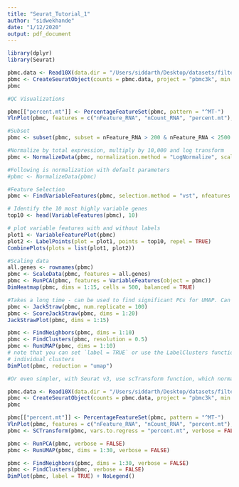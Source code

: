 ```yaml
---
title: "Seurat_Tutorial_1"
author: "sidwekhande"
date: "1/12/2020"
output: pdf_document
---
```


```r
library(dplyr)
library(Seurat)

pbmc.data <- Read10X(data.dir = "/Users/siddarth/Desktop/datasets/filtered_gene_bc_matrices/hg19/")
pbmc <- CreateSeuratObject(counts = pbmc.data, project = "pbmc3k", min.cells = 3, min.features = 200)
pbmc
```

```r
#QC Visualizations 

pbmc[["percent.mt"]] <- PercentageFeatureSet(pbmc, pattern = "^MT-")
VlnPlot(pbmc, features = c("nFeature_RNA", "nCount_RNA", "percent.mt"), ncol = 3)
```


```r
#Subset
pbmc <- subset(pbmc, subset = nFeature_RNA > 200 & nFeature_RNA < 2500 & percent.mt < 5)

#Normalize by total expression, multiply by 10,000 and log transform
pbmc <- NormalizeData(pbmc, normalization.method = "LogNormalize", scale.factor = 10000)

#Following is normalization with default parameters
#pbmc <- NormalizeData(pbmc)

```

```r
#Feature Selection
pbmc <- FindVariableFeatures(pbmc, selection.method = "vst", nfeatures = 2000)

# Identify the 10 most highly variable genes
top10 <- head(VariableFeatures(pbmc), 10)

# plot variable features with and without labels
plot1 <- VariableFeaturePlot(pbmc)
plot2 <- LabelPoints(plot = plot1, points = top10, repel = TRUE)
CombinePlots(plots = list(plot1, plot2))

```

```r
#Scaling data
all.genes <- rownames(pbmc)
pbmc <- ScaleData(pbmc, features = all.genes)
pbmc <- RunPCA(pbmc, features = VariableFeatures(object = pbmc))
DimHeatmap(pbmc, dims = 1:15, cells = 500, balanced = TRUE)
```

```r
#Takes a long time - can be used to find significant PCs for UMAP. Can be sort of determined from heatmap
pbmc <- JackStraw(pbmc, num.replicate = 100)
pbmc <- ScoreJackStraw(pbmc, dims = 1:20)
JackStrawPlot(pbmc, dims = 1:15)

```

```r
pbmc <- FindNeighbors(pbmc, dims = 1:10)
pbmc <- FindClusters(pbmc, resolution = 0.5)
pbmc <- RunUMAP(pbmc, dims = 1:10)
# note that you can set `label = TRUE` or use the LabelClusters function to help label
# individual clusters
DimPlot(pbmc, reduction = "umap")

```

```r
#Or even simpler, with Seurat v3, use scTransform function, which normalizes, scales (shifts) and feature selects the top 3000 while accounting for unwanted sources of variation. 

pbmc.data <- Read10X(data.dir = "/Users/siddarth/Desktop/datasets/filtered_gene_bc_matrices/hg19/")
pbmc <- CreateSeuratObject(counts = pbmc.data, project = "pbmc3k", min.cells = 3, min.features = 200)
pbmc

pbmc[["percent.mt"]] <- PercentageFeatureSet(pbmc, pattern = "^MT-")
VlnPlot(pbmc, features = c("nFeature_RNA", "nCount_RNA", "percent.mt"), ncol = 3)
pbmc <- SCTransform(pbmc, vars.to.regress = "percent.mt", verbose = FALSE)

pbmc <- RunPCA(pbmc, verbose = FALSE)
pbmc <- RunUMAP(pbmc, dims = 1:30, verbose = FALSE)

pbmc <- FindNeighbors(pbmc, dims = 1:30, verbose = FALSE)
pbmc <- FindClusters(pbmc, verbose = FALSE)
DimPlot(pbmc, label = TRUE) + NoLegend()

```